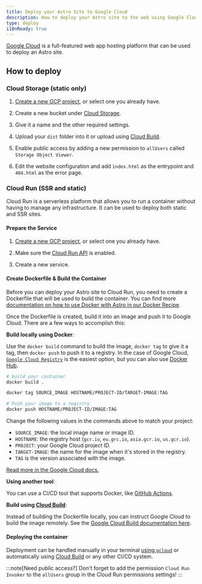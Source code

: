 ```yaml
---
title: Deploy your Astro Site to Google Cloud
description: How to deploy your Astro site to the web using Google Cloud.
type: deploy
i18nReady: true
---
```


[Google Cloud](https://cloud.google.com/) is a full-featured web app hosting platform that can be used to deploy an Astro site.

## How to deploy

### Cloud Storage (static only)

1. [Create a new GCP project](<https://console.cloud.google.com/projectcreate>), or select one you already have.

2. Create a new bucket under [Cloud Storage](https://cloud.google.com/storage).

3. Give it a name and the other required settings.

4. Upload your `dist` folder into it or upload using [Cloud Build](https://cloud.google.com/build).

5. Enable public access by adding a new permission to `allUsers` called `Storage Object Viewer`.

6. Edit the website configuration and add `ìndex.html` as the entrypoint and `404.html` as the error page.

### Cloud Run (SSR and static)

Cloud Run is a serverless platform that allows you to run a container without having to manage any infrastructure. It can be used to deploy both static and SSR sites.

#### Prepare the Service

1. [Create a new GCP project](<https://console.cloud.google.com/projectcreate>), or select one you already have.

2. Make sure the [Cloud Run API](<https://console.cloud.google.com/apis/library/run.googleapis.com>) is enabled.

3. Create a new service.


#### Create Dockerfile & Build the Container

Before you can deploy your Astro site to Cloud Run, you need to create a Dockerfile that will be used to build the container. You can find more [documentation on how to use Docker with Astro in our Docker Recipe](/en/recipes/docker/#creating-a-dockerfile).

Once the Dockerfile is created, build it into an image and push it to Google Cloud. There are a few ways to accomplish this:

**Build locally using Docker**:

Use the `docker build` command to build the image, `docker tag` to give it a tag, then `docker push` to push it to a registry. In the case of Google Cloud, [`Google Cloud Registry`](https://cloud.google.com/container-registry/docs/pushing-and-pulling#add-registry) is the easiest option, but you can also use [Docker Hub](<https://hub.docker.com/>).

```bash
# build your container
docker build .

docker tag SOURCE_IMAGE HOSTNAME/PROJECT-ID/TARGET-IMAGE:TAG

# Push your image to a registry
docker push HOSTNAME/PROJECT-ID/IMAGE:TAG
```

Change the following values in the commands above to match your project:

- `SOURCE_IMAGE`: the local image name or image ID.
- `HOSTNAME`: the registry host (`gcr.io`, `eu.grc.io`, `asia.gcr.io`, `us.gcr.io`).
- `PROJECT`: your Google Cloud project ID.
- `TARGET-IMAGE`: the name for the image when it's stored in the registry.
- `TAG` is the version associated with the image.


[Read more in the Google Cloud docs.](https://cloud.google.com/container-registry/docs/pushing-and-pulling)

**Using another tool**:

You can use a CI/CD tool that supports Docker, like [GitHub Actions](https://github.com/marketplace/actions/push-to-gcr-github-action).

**Build using [Cloud Build](https://cloud.google.com/build)**:

Instead of building the Dockerfile locally, you can instruct Google Cloud to build the image remotely. See the [Google Cloud Build documentation here](<https://cloud.google.com/build/docs/build-push-docker-image>).

#### Deploying the container

Deployment can be handled manually in your terminal [using `gcloud`](<https://cloud.google.com/run/docs/deploying#service>) or automatically using [Cloud Build](https://cloud.google.com/build) or any other CI/CD system.

:::note[Need public access?]
Don't forget to add the permission `Cloud Run Invoker` to the `allUsers` group in the Cloud Run permissions settings!
:::
